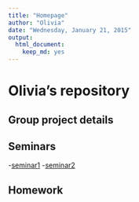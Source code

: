```yaml
---
title: "Homepage"
author: "Olivia"
date: "Wednesday, January 21, 2015"
output:
  html_document:
    keep_md: yes
---
```


Olivia's repository
===================

Group project details
----------------------

Seminars
--------
-[seminar1](url)
-[seminar2](url)

Homework
---------

